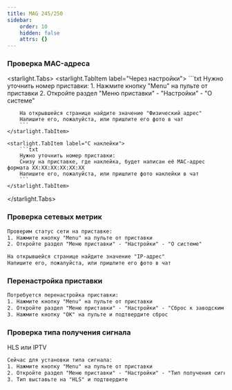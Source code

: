 ```yaml
---
title: MAG 245/250
sidebar:
    order: 10
    hidden: false
    attrs: {}
---
```

### Проверка MAC-адреса

<starlight.Tabs>
    <starlight.TabItem label="Через настройки">
        ```txt
        Нужно уточнить номер приставки:
        1. Нажмите кнопку "Menu" на пульте от приставки
        2. Откройте раздел "Меню приставки" - "Настройки" - "О системе"

        На открывшейся странице найдите значение "Физический адрес"
        Напишите его, пожалуйста, или пришлите его фото в чат
        ```
    </starlight.TabItem>

    <starlight.TabItem label="С наклейки">
        ```txt
        Нужно уточнить номер приставки:
        Снизу на приставке, где наклейка, будет написан её MAC-адрес формата XX:XX:XX:XX:XX:XX
        Напишите его, пожалуйста, или пришлите фото наклейки в чат
        ```
    </starlight.TabItem>
</starlight.Tabs>

### Проверка сетевых метрик

```txt
Проверим статус сети на приставке:
1. Нажмите кнопку "Menu" на пульте от приставки
2. Откройте раздел "Меню приставки" - "Настройки" - "О системе"

На открывшейся странице найдите значение "IP-адрес"
Напишите его, пожалуйста, или пришлите его фото в чат
```

### Перенастройка приставки

```txt
Потребуется перенастройка приставки:
1. Нажмите кнопку "Menu" на пульте от приставки
2. Откройте раздел "Меню приставки" - "Настройки" - "Сброс к заводским установкам"
3. Нажмите кнопку "ОК" на пульте и подтвердите сброс
```

### Проверка типа получения сигнала

HLS или IPTV

```txt
Сейчас для установки типа сигнала:
1. Нажмите кнопку "Menu" на пульте от приставки
2. Откройте раздел "Меню приставки" - "Настройки" - "Тип получения сигнала"
3. Тип выставьте на "HLS" и подтвердите
```
